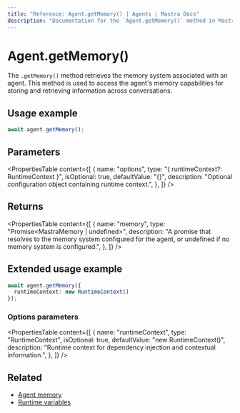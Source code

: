 ```yaml
---
title: "Reference: Agent.getMemory() | Agents | Mastra Docs"
description: "Documentation for the `Agent.getMemory()` method in Mastra agents, which retrieves the memory system associated with the agent."
---
```


# Agent.getMemory()

The `.getMemory()` method retrieves the memory system associated with an agent. This method is used to access the agent's memory capabilities for storing and retrieving information across conversations.

## Usage example

```typescript copy
await agent.getMemory();
```

## Parameters

<PropertiesTable
  content={[
    {
      name: "options",
      type: "{ runtimeContext?: RuntimeContext }",
      isOptional: true,
      defaultValue: "{}",
      description: "Optional configuration object containing runtime context.",
    },
  ]}
/>

## Returns

<PropertiesTable
  content={[
    {
      name: "memory",
      type: "Promise<MastraMemory | undefined>",
      description: "A promise that resolves to the memory system configured for the agent, or undefined if no memory system is configured.",
    },
  ]}
/>

## Extended usage example

```typescript copy
await agent.getMemory({
  runtimeContext: new RuntimeContext()
});
```

### Options parameters

<PropertiesTable
  content={[
    {
      name: "runtimeContext",
      type: "RuntimeContext",
      isOptional: true,
      defaultValue: "new RuntimeContext()",
      description: "Runtime context for dependency injection and contextual information.",
    },
  ]}
/>

## Related

- [Agent memory](../../docs/agents/agent-memory.mdx)
- [Runtime variables](../../docs/agents/runtime-variables.mdx)
